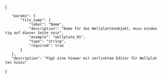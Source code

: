 
<includeonly>{{OslTemplate:Helper/UI/VE/Visible
|icon=die
|content=Wellplate Editor
}}
{{OslTemplate:Helper/UI/VE/Hidden 
|content=<div class="WellplateViewer">{{FULLPAGENAME}}/{{{file_name}}}</div>
}}</includeonly>
<noinclude>
<templatedata>
{
	"params": {
		"file_name": {
			"label": "Name",
			"description": "Name für das Wellplattenobjekt, muss eindeutig auf dieser Seite sein",
			"example": "wellplate_01",
			"type": "string",
			"required": true
		}
	},
	"description": "Fügt eine Viewer mit verlinktem Editor für Wellplatten hinzu"
}
</templatedata>
</noinclude>